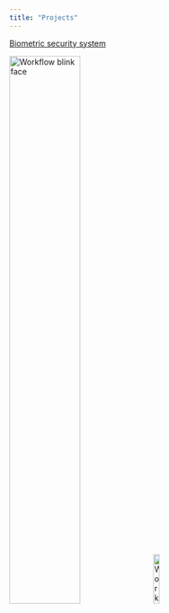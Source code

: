 ```yaml
---
title: "Projects"
---
```







[Biometric security system](https://github.com/botones/Biometric_System/tree/main?tab=readme-ov-file)

<img src="imgs/VID_20231218_152620.gif" alt="Workflow blink face" style="width:50%; height:auto;">    <img src="imgs/VID_20231218_153317.gif" alt="Workflow electric flow" style="width:15%; height:auto;">




